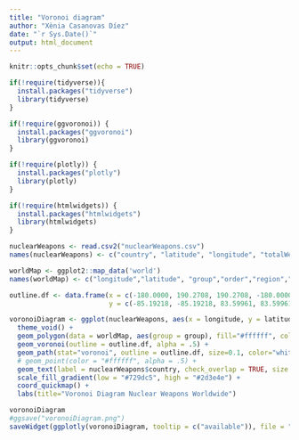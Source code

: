 ```yaml
---
title: "Voronoi diagram"
author: "Xènia Casanovas Díez"
date: "`r Sys.Date()`"
output: html_document
---
```


```r
knitr::opts_chunk$set(echo = TRUE)
```

```r

if(!require(tidyverse)){
  install.packages("tidyverse")
  library(tidyverse)
}

if(!require(ggvoronoi)) {
  install.packages("ggvoronoi")
  library(ggvoronoi)
}

if(!require(plotly)) {
  install.packages("plotly")
  library(plotly)
}

if(!require(htmlwidgets)) {
  install.packages("htmlwidgets")
  library(htmlwidgets)
}

```

```r
nuclearWeapons <- read.csv2("nuclearWeapons.csv")
names(nuclearWeapons) <- c("country", "latitude", "longitude", "totalWeapons", "activelyDeployed", "available", "retired")
```


```r
worldMap <- ggplot2::map_data('world')
names(worldMap) <- c("longitude","latitude", "group","order","region","subregion")

outline.df <- data.frame(x = c(-180.0000, 190.2708, 190.2708, -180.0000),
                         y = c(-85.19218, -85.19218, 83.59961, 83.59961))

voronoiDiagram <- ggplot(nuclearWeapons, aes(x = longitude, y = latitude, fill = available)) +
  theme_void() +
  geom_polygon(data = worldMap, aes(group = group), fill="#ffffff", color="#000000", size = 0.05) +
  geom_voronoi(outline = outline.df, alpha = .5) +
  geom_path(stat="voronoi", outline = outline.df, size=0.1, color="white") +
  # geom_point(color = "#ffffff", alpha = .5) + 
  geom_text(label = nuclearWeapons$country, check_overlap = TRUE, size = 3, vjust = -1) +
  scale_fill_gradient(low = "#729dc5", high = "#2d3e4e") +
  coord_quickmap() +
  labs(title="Voronoi Diagram Nuclear Weapons Worldwide")

voronoiDiagram
#ggsave("voronoiDiagram.png")
saveWidget(ggplotly(voronoiDiagram, tooltip = c("available")), file = "voronoiDiagram.html")
```


